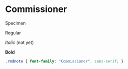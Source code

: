 # Commissioner

Specimen

::: {.rmdnote}
Regular

_Italic_ (not yet)

**Bold**
:::

<!-- font -->

<link rel="preconnect" href="https://fonts.googleapis.com">
<link rel="preconnect" href="https://fonts.gstatic.com" crossorigin>
<link href="https://fonts.googleapis.com/css2?family=Commissioner:wght@400;700&display=swap" rel="stylesheet">

```css
.rmdnote { font-family: "Commissioner", sans-serif; }
```

